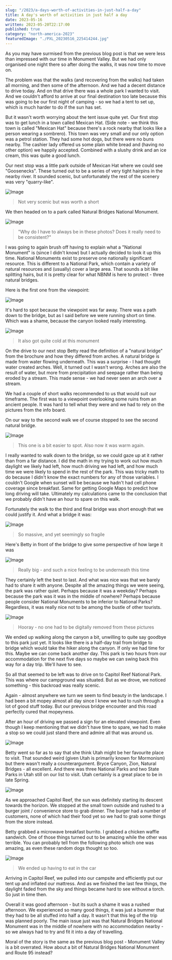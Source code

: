 ```yaml
---
slug: "/2023/a-days-worth-of-activities-in-just-half-a-day"
title: A day's worth of activities in just half a day
date: 2023-05-16
written: 2023-05-20T22:17:00
published: true
category: "north-america-2023"
featuredImage: "./PXL_20230516_225414244.jpg"
---
```


As you may have surmised from the previous blog post is that we were less than impressed with our time in Monument Valley.  But we had only organised one night there so after doing the walks, it was now time to move on.

The problem was that the walks (and recovering from the walks) had taken all morning, and then some of the afternoon.  And we had a decent distance to drive today.  And on that drive there was a whole park I wanted to visit.  And we couldn't afford to arrive at our final destination too late because this was going to be our first night of camping - so we had a tent to set up, which is much harder to do if the sun has set.

But it wasn't worth worrying about the tent issue quite yet.  Our first stop was to get lunch in a town called Mexican Hat.  (Side note - we think this town is called "Mexican Hat" because there's a rock nearby that looks like a person wearing a sombrero).  This town was very small and our only option was a petrol station.  They had some hot dogs, but there were no buns nearby.  The cashier lady offered us some plain white bread and (having no other option) we happily accepted.  Combined with a slushy drink and an ice cream, this was quite a good lunch.

Our next stop was a little park outside of Mexican Hat where we could see "Goosenecks".  These turned out to be a series of very tight hairpins in the nearby river.  It sounded scenic, but unfortunately the rest of the scenery was very "quarry-like".

![Image](PXL_20230516_203614403.jpg)

> Not very scenic but was worth a short

We then headed on to a park called Natural Bridges National Monument.

![Image](PXL_20230516_213430559.jpg)

> "Why do I have to always be in these photos?  Does it really need to be consistent?"

I was going to again brush off having to explain what a "National Monument" is (since I didn't know) but I actually decided to look it up this time.  National Monuments exist to preserve one nationally significant resource.  This is different to a National Park, which contain a variety of natural resources and (usually) cover a large area.  That sounds a bit like splitting hairs, but it is pretty clear for what NBNM is here to protect - three natural bridges.

Here is the first one from the viewpoint:

![Image](PXL_20230516_215151725.jpg)

It's hard to spot because the viewpoint was far away.  There was a path down to the bridge, but as I said before we were running short on time.  Which was a shame, because the canyon looked really interesting.

![Image](PXL_20230516_220122990.jpg)

> It also got quite cold at this monument

On the drive to our next stop Betty read the definition of a "natural bridge" from the brochure and how they differed from arches.  A natural bridge is made from water flowing underneath.  This was a surprise - I had thought water created arches.  Well, it turned out I wasn't wrong.  Arches are also the result of water, but more from precipitation and seepage rather than being eroded by a stream.  This made sense - we had never seen an arch over a stream.

We had a couple of short walks recommended to us that would suit our timeframe.  The first was to a viewpoint overlooking some ruins from an ancient people.  It was hard to tell what they were and we had to rely on the pictures from the info board.

On our way to the second walk we of course stopped to see the second natural bridge.

![Image](PXL_20230516_223008811.jpg)

> This one is a bit easier to spot.  Also now it was warm again.

I really wanted to walk down to the bridge, so we could gaze up at it rather than from a far distance.  I did the math in my trying to work out how much daylight we likely had left, how much driving we had left, and how much time we were likely to spend in the rest of the park.  This was tricky math to do because I didn't know the exact numbers for any of those variables.  I couldn't Google when sunset will be because we hadn't had cell phone coverage since breakfast.  Same for getting Google Maps to predict how long driving will take.  Ultimately my calculations came to the conclusion that we probably didn't have an hour to spare on this walk.

Fortunately the walk to the third and final bridge was short enough that we could justify it.  And what a bridge it was:

![Image](PXL_20230516_224838444.jpg)

> So massive, and yet seemingly so fragile

Here's Betty in front of the bridge to give some perspective of how large it was

![Image](PXL_20230516_225013141.jpg)

> Really big - and such a nice feeling to be underneath this time

They certainly left the best to last.  And what was nice was that we barely had to share it with anyone.  Despite all the amazing things we were seeing, the park was rather quiet.  Perhaps because it was a weekday?  Perhaps because the park was it was in the middle of nowhere?  Perhaps because people consider National Monuments to be inferior to National Parks?  Regardless, it was really nice not to be among the bustle of other tourists.

![Image](PXL_20230516_225414244.jpg)

> Hooray - no one had to be digitally removed from these pictures

We ended up walking along the canyon a bit, unwilling to quite say goodbye to this park just yet.  It looks like there is a half-day trail from bridge to bridge which would take the hiker along the canyon.  If only we had time for this.  Maybe we can come back another day.  This park is two hours from our accommodation for the next five days so maybe we can swing back this way for a day trip.  We'll have to see.

So all that seemed to be left was to drive on to Capitol Reef National Park.  This was where our campground was situated.  But as we drove, we noticed something - this backroad was really scenic.

Again - almost anywhere we turn we seem to find beauty in the landscape.  I had been a bit mopey almost all day since I knew we had to rush through a lot of good stuff today.  But our previous bridge encounter and this road perfectly cured that mopeyness.

After an hour of driving we passed a sign for an elevated viewpoint.  Even though I keep mentioning that we didn't have time to spare, we had to make a stop so we could just stand there and admire all that was around us.

![Image](PXL_20230517_002616897.jpg)

Betty went so far as to say that she think Utah might be her favourite place to visit.  That sounded weird (given Utah is primarily known for Mormonism) but there wasn't really a counterargument.  Bryce Canyon, Zion, Natural Bridges - all excellent.  And there was three National Parks and two State Parks in Utah still on our list to visit.  Utah certainly is a great place to be in late Spring.

![Image](PXL_20230517_002803367.jpg)

As we approached Capitol Reef, the sun was definitely starting its descent towards the horizon.  We stopped at the small town outside and rushed to a burger joint / convenience store to grab dinner.  The burger had a number of customers, none of which had their food yet so we had to grab some things from the store instead.

Betty grabbed a microwave breakfast burrito.  I grabbed a chicken waffle sandwich.  One of those things turned out to be amazing while the other was terrible.  You can probably tell from the following photo which one was amazing, as even these random dogs thought so too.

![Image](PXL_20230517_012410158.jpg)

> We ended up having to eat in the car

Arriving in Capitol Reef, we pulled into our campsite and efficiently put our tent up and inflated our mattress.  And as we finished the last few things, the daylight faded from the sky and things became hard to see without a torch.  So just in time then.

Overall it was good afternoon - but its such a shame it was a rushed afternoon.  We experienced so many good things, it was just a bummer that they had to be all stuffed into half a day.  It wasn't that this leg of the trip was planned poorly.  The main issue just was that Natural Bridges National Monument was in the middle of nowhere with no accommodation nearby - so we always had to try and fit it into a day of travelling.

Moral of the story is the same as the previous blog post - Monument Valley is a bit overrated.  How about a bit of Natural Bridges National Monument and Route 95 instead?
